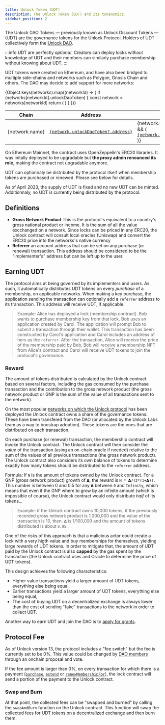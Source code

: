 ```yaml
---
title: Unlock Token (UDT)
description: The Unlock Token (UDT) and its tokenomics.
sidebar_position: 2
---
```



The Unlock DAO Tokens — previously known as Unlock Discount Tokens — (UDT) are the governance tokens for the Unlock Protocol. Holders of UDT collectively form the [Unlock DAO](./unlock-dao).

:::info
UDT are perfectly _optional_. Creators can deploy locks without knowledge of UDT and their members can similarly purchase membership without knowing about UDT.
:::

UDT tokens were created on Ethereum, and have also been bridged to multiple side-chains and networks such as Polygon, Gnosis Chain and others. The DAO may decide to add support for more networks:

<table>
  <thead>
    <tr>
      <th>Chain</th>
      <th>Address</th>
      <th>Bridge Address</th>
    </tr>
  </thead>
  {Object.keys(networks).map((networkId) => {
    if (networks[networkId].unlockDaoToken) {
      const network = networks[networkId]
      return (
        <tr>
          <td>{network.name}</td>
          <td>
            <a
              target="_blank"
              href={network.explorer.urls.token(
                network.unlockDaoToken?.address
              )}
            >
              <code>{network.unlockDaoToken?.address}</code>
            </a>
          </td>
          <td>
            {network.unlockDaoToken?.mainnetBridge && (
              <a
                target="_blank"
                href={`${networks[1].explorer.urls.token(
                  networks[1].unlockDaoToken.address,
                  network.unlockDaoToken?.mainnetBridge
                )}`}
              >
                <code>{network.unlockDaoToken?.mainnetBridge}</code>
              </a>
            )}
          </td>
        </tr>
      )
    }
  })}
</table>

On Ethereum Mainnet, the contract uses OpenZeppelin's ERC20 libraries. It was initally deployed to be upgradable but **the proxy admin renounced its role**, making the contract not upgradable anymore.

UDT can optionnaly be distributed by the protocol itself when membership tokens are purchased or renewed. Please see below for details.

As of April 2023, the supply of UDT is fixed and no new UDT can be minted. Additionnaly, no UDT is currently being distributed by the protocol.

## Definitions

- **Gross Network Product** This is the protocol's equivalent to a country's gross national product or income. It is the sum of all the value excchanged on a network. Since locks can be priced in any ERC20, the Unlock contract will consult local oracles (Uniswap) and convert the ERC20 price into the networks's native currency
- **Referrer** an account address that can be set on any purchase (or renewal) transaction. This address should be considered to be the "implementer's" address but can be left up to the user.

## Earning UDT

The protocol aims at being governed by its implementers and users. As such, it automatically distributes UDT tokens on every _purchase_ of a membership, on applicable networks. When making a key purchase, the application sending the transaction can optionally add a `referrer` address to its transaction. This address will receive UDT, if applicable.

> Example: Alice has deployed a lock (membership contract). Bob wants to purchase membership key from that lock. Bob uses an application created by Carol. The application will prompt Bob to submit a transaction through their wallet. This transaction has been constructed by Carol's application and Carol includes an address of hers as the `referrer`. After the transaction, Alice will receive the price of the membership paid by Bob, Bob will receive a membership NFT from Alice's contract and Carol will receive UDT tokens to join the protocol's governance.

### Reward

The amount of tokens distributed is calculated by the Unlock contract based on several factors, including the gas consumed by the purchase transaction and the contribution to the gross network product (the gross network product or GNP is the sum of the value of all transactions sent to the network).

On the most popular [networks on which the Unlock protocol](../core-protocol/unlock/networks) has been deployed the Unlock contract owns a share of the governance tokens. These have been transfered from the DAO (or allocated by the Unlock Labs team as a way to boostrap adoption). These tokens are the ones that are distributed on each transaction.

On each purchase (or renewal) transaction, the membership contract will invoke the Unlock contract. The Unlock contract will then consider the _value_ of the transaction (using an on-chain oracle if needed) relative to the sum of the values of all previous transactions (the gross network product). The Unlock contract also considers its own balance of tokens to determine exactly how many tokens should be distributed to the `referrer` address.

Formula: If `N` is the amount of tokens owned by the Unlock contract. For a GNP (gross network product) growth of `𝝙`, the reward is `N * 𝝙/(2*(1+𝝙))`. This number is between 0 and 0.5 for any `𝝙` between `0` and `Infinity`, which means that even if the GNP where to grow by an infinite amount (which is impossible of course), the Unlock contract would only distribute _half_ of its tokens...

> Example: if the Unlock contract owns 10,000 tokens, if the previously recorded gross network product is 1,000,000 and the value of the transaction is 10, then, `𝝙` is 1/100,000 and the amount of tokens distributed is about `0.05`.

One of the risks of this approach is that a malicious actor could create a lock with a very higth value and buy memberships for themselves, yielding large rewards of UDT tokens. In order to mitigate that, the amount of UDT paid by the Unlock contract is also **capped** by the gas spent by the transaction (the Unlock contract uses and Oracle to determine the price of UDT tokens).

This design achieves the following characteristics:

- Higher value transactions yield a larger amount of UDT tokens, everything else being equal,
- Earlier transactions yield a larger amount of UDT tokens, everything else being equal,
- The cost of buying UDT on a decentralized exchange is always lower than the cost of sending "fake" transactions to the network in order to collect UDT.

Another way to earn UDT and join the DAO is to [apply for grants](./grants-bounties).

## Protocol Fee

As of Unlock version 13, the protocol includes a "fee switch" but the fee is currently set to be 0%. This value could be changed by [DAO members](./unlock-dao) through an onchain proposal and vote.

If the fee amount is larger than 0%, on every transaction for which there is a payment ([`purchase`](/core-protocol/smart-contracts-api/PublicLock#purchase), [`extend`](/core-protocol/smart-contracts-api/PublicLock#extend) or [`renewMembershipFor`](/core-protocol/smart-contracts-api/PublicLock#renewmembershipfor)), the lock contract will send a portion of the payment to the Unlock contract.

### Swap and Burn

At that point, the collected fees can be "swapped and burned" by calling the `swapAndBurn` function on the Unlock contract. This function will swap the collected fees for UDT tokens on a decentralized exchange and then burn them.
